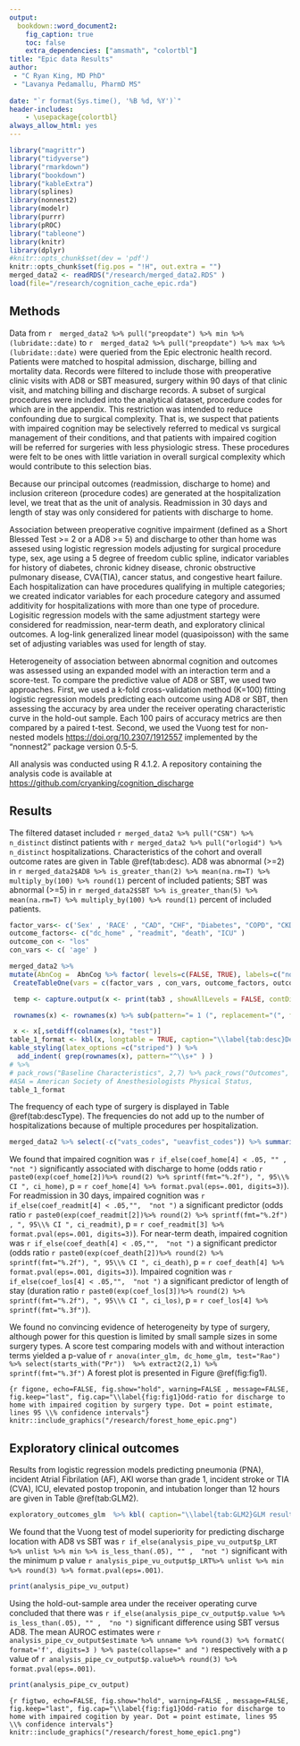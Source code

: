 ---
output: 
  bookdown::word_document2:
    fig_caption: true
    toc: false
    extra_dependencies: ["amsmath", "colortbl"]
title: "Epic data Results"
author: 
 - "C Ryan King, MD PhD"
 - "Lavanya Pedamallu, PharmD MS"
 
date: "`r format(Sys.time(), '%B %d, %Y')`"
header-includes:
    - \usepackage{colortbl}
always_allow_html: yes
---
<!-- docker run -v '/mnt/ris/Active/ActFastData/:/research/'  -v '/home//gitdirs/cognition_discharge/:/code/' cryanking/cognitioncheck:1.1 R --args commit=$(git --git-dir /code/.git rev-parse --verify HEAD) -e 'rmarkdown::render("/code/report_epic.Rmd")'
LSF_DOCKER_VOLUMES='/storage1/fs1/christopherking/Active/lavanya/cognition_check/:/research/ /home/lavanya/gitrepos/cognition_discharge:/script_home/' bsub -G 'compute-christopherking' -n 4 -R 'rusage[mem=15GB] span[hosts=1]' -M 15GB -q general-interactive -Is -a 'docker(cryanking/cognitioncheck:1.1)' /bin/bash
-->
```{r setup, include=FALSE}
library("magrittr")
library("tidyverse")
library("rmarkdown")
library("bookdown")
library("kableExtra")
library(splines)
library(nonnest2)
library(modelr)
library(purrr)
library(pROC)
library("tableone")
library(knitr)
library(dplyr)
#knitr::opts_chunk$set(dev = 'pdf')
knitr::opts_chunk$set(fig.pos = "!H", out.extra = "")
merged_data2 <- readRDS("/research/merged_data2.RDS" )
load(file="/research/cognition_cache_epic.rda")


```

## Methods
Data from `r  merged_data2 %>% pull("preopdate") %>% min %>% (lubridate::date)` to `r  merged_data2 %>% pull("preopdate") %>% max %>% (lubridate::date)` were queried from the Epic electronic health record.
Patients were matched to hospital admission, discharge, billing and mortality data.
Records were filtered to include those with preoperative clinic visits with AD8 or SBT measured, surgery within 90 days of that clinic visit, and matching billing and discharge records.
A subset of surgical procedures were included into the analytical dataset, procedure codes for which are in the appendix. This restriction was intended to reduce confounding due to surgical complexity.
That is, we suspect that patients with impaired cognition may be selectively referred to medical vs surgical management of their conditions, and that patients with impaired cogition will be referred for surgeries with less physiologic stress.
These procedures were felt to be ones with little variation in overall surgical complexity which would contribute to this selection bias.


Because our principal outcomes (readmission, discharge to home) and inclusion critereon (procedure codes) are generated at the hospitalization level, we treat that as the unit of analysis.
Readmission in 30 days and length of stay was only considered for patients with discharge to home.

Association between preoperative cognitive impairment (defined as a Short Blessed Test >= 2 or a AD8 >= 5) and discharge to other than home was assesed using logistic regression models adjusting for surgical procedure type, sex, age using a 5 degree of freedom cublic spline, indicator variables for history of diabetes, chronic kidney disease, chronic obstructive pulmonary disease, CVA(TIA), cancer status, and congestive heart failure.  
Each hospitalization can have procedures qualifying in multiple categories; we created indicator variables for each procedure category and assumed additivity for hospitalizations with more than one type of procedure. 
Logisitic regression models with the same adjustment startegy were considered for readmission, near-term death, and exploratory clinical outcomes.
A log-link generalized linear model (quasipoisson) with the same set of adjusting variables was used for length of stay.

Heterogeneity of association between abnormal cognition and outcomes was assessed using an expanded model with an interaction term and a score-test. 
To compare the predictive value of AD8 or SBT, we used two approaches.
First, we used a k-fold cross-validation method (K=100) fitting logistic regression models predicting each outcome using AD8 or SBT, then assessing the accuracy by area under the receiver operating characteristic curve in the hold-out sample. Each 100 pairs of accuracy metrics are then compared by a paired t-test.
Second, we used the Vuong test for non-nested models [https://doi.org/10.2307/1912557](https://doi.org/10.2307/1912557) implemented by the "nonnest2" package version 0.5-5.

All analysis was conducted using R 4.1.2. A repository containing the analysis code is available at [https://github.com/cryanking/cognition_discharge](https://github.com/cryanking/cognition_discharge)


## Results
The filtered dataset included `r merged_data2 %>% pull("CSN") %>% n_distinct` distinct patients with `r merged_data2 %>% pull("orlogid") %>% n_distinct` hospitalizations. 
Characteristics of the cohort and overall outcome rates are given in Table \@ref(tab:desc).
AD8 was abnormal (>=2) in `r merged_data2$AD8 %>% is_greater_than(2) %>% mean(na.rm=T) %>% multiply_by(100) %>% round(1)` percent of included patients; SBT was abnormal (>=5) in `r merged_data2$SBT %>% is_greater_than(5) %>% mean(na.rm=T) %>% multiply_by(100) %>% round(1)` percent of included patients.

```{r tableone, echo=FALSE, messages=FALSE, results='asis'}
factor_vars<- c('Sex' , 'RACE' , "CAD", "CHF", "Diabetes", "COPD", "CKD" , "CVA(TIA)",   "cancerStatus")
outcome_factors<- c("dc_home" , "readmit", "death", "ICU" )
outcome_con <- "los"
con_vars <- c( 'age' )

merged_data2 %>% 
mutate(AbnCog =  AbnCog %>% factor( levels=c(FALSE, TRUE), labels=c("normal", "impaired cognition")  ) ) %>%
 CreateTableOne(vars = c(factor_vars , con_vars, outcome_factors, outcome_con ) , strata = "AbnCog" , data = .   , factorVars = c(factor_vars, outcome_factors) ,includeNA = FALSE, test=TRUE) -> tab3

 temp <- capture.output(x <- print(tab3 , showAllLevels = FALSE, contDigits=0, printToggle=FALSE, nonnormal=TRUE, exact=T))

 rownames(x) <- rownames(x) %>% sub(pattern="= 1 (", replacement="(", fixed=T) %>% sub(pattern="= TRUE (", replacement="(", fixed=T)

 x <- x[,setdiff(colnames(x), "test")]
table_1_format <- kbl(x, longtable = TRUE, caption="\\label{tab:desc}Descriptive statistics stratified by Cognition status. P-values for quantitative variables by Mann-Whitney U, factor variables by Fisher's exact test. CAD = Coronary artery disease, CHF = Congestive heart failure,  Diabetes = Diabetes mellitus,  COPD = Chronic obstructive pulmonary diseae, CKD = chronic kidney disease, CVA\\ (TIA\\ ) = history of stroke or transient ischemic attack,  dc\\_home = discharge to home, readmit  = readmission within 30 days, los = postoperative hospital length of stay computed from first qualifying procedure, death = death in hospistal or within 30 days of surgery") %>%kable_styling(latex_options =c("striped","hold_position", "repeat_header"))  %>% 
kable_styling(latex_options =c("striped") ) %>%
  add_indent( grep(rownames(x), pattern="^\\s+" ) )
# %>% 
# pack_rows("Baseline Characteristics", 2,7) %>% pack_rows("Outcomes", 8,27) 
#ASA = American Society of Anesthesiologists Physical Status,
table_1_format
```

The frequency of each type of surgery is displayed in Table \@ref(tab:descType). The frequencies do not add up to the number of hospitalizations because of multiple procedures per hospitalization.
```{r tabletwo, echo=FALSE, messages=FALSE, results='asis'}
merged_data2 %>% select(-c("vats_codes", "ueavfist_codes")) %>% summarize(across(ends_with("codes") , sum, na.rm=TRUE ) ) %>% t %>% as_tibble(rownames="SurgeryType") %>% swap_pretty_names %>%  set_colnames(c('Surgery Type', 'N')) %>% arrange(N)%>% kbl( caption="\\label{tab:descType}Number of Procedures by Type")
```


We found that impaired cognition was `r if_else(coef_home[4] < .05, "" ,  "not ")` significantly associated with discharge to home (odds ratio `r paste0(exp(coef_home[2])%>% round(2) %>% sprintf(fmt="%.2f"), ", 95\\% CI ", ci_home)`, p = `r coef_home[4] %>% format.pval(eps=.001, digits=3)`).
For readmission in 30 days, impaired cognition was `r if_else(coef_readmit[4] < .05,"",  "not ")` a significant predictor (odds ratio `r paste0(exp(coef_readmit[2])%>% round(2) %>% sprintf(fmt="%.2f") , ", 95\\% CI ", ci_readmit)`, p = `r coef_readmit[3] %>% format.pval(eps=.001, digits=3)`).
For near-term death, impaired cognition was `r if_else(coef_death[4] < .05,"",  "not ")` a significant predictor (odds ratio `r paste0(exp(coef_death[2])%>% round(2) %>% sprintf(fmt="%.2f"), ", 95\\% CI ", ci_death)`, p = `r coef_death[4] %>% format.pval(eps=.001, digits=3)`).
Impaired cognition was `r if_else(coef_los[4] < .05,"",  "not ")` a significant predictor of length of stay (duration ratio `r paste0(exp(coef_los[3])%>% round(2) %>% sprintf(fmt="%.2f"), ", 95\\% CI ", ci_los)`, p = `r coef_los[4] %>%  sprintf(fmt="%.3f")`).

We found no convincing evidence of heterogeneity by type of surgery, although power for this question is limited by small sample sizes in some surgery types. A score test comparing models with and without interaction terms yielded a p-value of `r anova(inter_glm, dc_home_glm, test="Rao")  %>% select(starts_with("Pr"))  %>% extract2(2,1) %>% sprintf(fmt="%.3f")`
A forest plot is presented in Figure \@ref(fig:fig1).

```{r figone, echo=FALSE, fig.show="hold", warning=FALSE , message=FALSE, fig.keep="last", fig.cap="\\label{fig:fig1}Odd-ratio for discharge to home with impaired cogition by surgery type. Dot = point estimate, lines 95 \\% confidence intervals"}
knitr::include_graphics("/research/forest_home_epic.png")
```

## Exploratory clinical outcomes
Results from logistic regression models predicting pneumonia (PNA), incident Atrial Fibrilation (AF), AKI worse than grade 1, incident stroke or TIA (CVA), ICU, elevated postop troponin, and intubation longer than 12 hours are given in Table \@ref(tab:GLM2). 
```{r tablethree, echo=FALSE, messages=FALSE, results='asis'}
exploratory_outcomes_glm  %>% kbl( caption="\\label{tab:GLM2}GLM results for exploratory outcomes. Odds ratios, 95\\% confidence intervals, and p-values.")
```

We found that the Vuong test of model superiority for predicting discharge location with AD8 vs SBT was `r if_else(analysis_pipe_vu_output$p_LRT %>% unlist %>% min %>% is_less_than(.05), "" ,  "not ")` significant with the minimum p value `r analysis_pipe_vu_output$p_LRT%>% unlist %>% min %>% round(3) %>% format.pval(eps=.001)  `. 

```{r tablefour, echo=FALSE}
print(analysis_pipe_vu_output)
```

Using the hold-out-sample area under the receiver operating curve concluded that there was `r if_else(analysis_pipe_cv_output$p.value %>% is_less_than(.05), "" ,  "no ")` significant difference using SBT versus AD8. The mean AUROC estimates were `r analysis_pipe_cv_output$estimate %>% unname %>% round(3) %>% formatC( format='f', digits=3 ) %>% paste(collapse=" and ")` respectively with a p value of `r analysis_pipe_cv_output$p.value%>% round(3) %>% format.pval(eps=.001)  `.

```{r tablefive, echo=FALSE}
print(analysis_pipe_cv_output)
```

```{r figtwo, echo=FALSE, fig.show="hold", warning=FALSE , message=FALSE, fig.keep="last", fig.cap="\\label{fig:fig1}Odd-ratio for discharge to home with impaired cogition by year. Dot = point estimate, lines 95 \\% confidence intervals"}
knitr::include_graphics("/research/forest_home_epic1.png")
```
